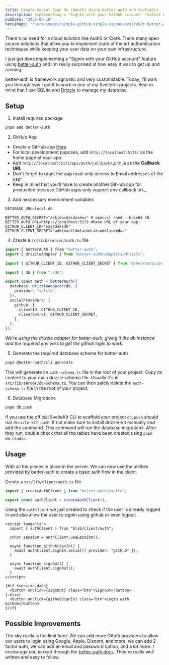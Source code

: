 ```yaml
---
title: Simple Social Sign On (OAuth) Using better-auth and SvelteKit
description: implementing a "SignIn with your GitHub account" feature using better-auth
pubDate: "2025-05-18"
heroImage: "/hero-images/simple-github-single-signon-sveltekit-better-auth.jpg"
---
```


There's no need for a cloud solution like Auth0 or Clerk. There many open source solutions that allow you to implement state of the art authentication techniques while keeping your user data on your own infrastructure.

I just got done implementing a "SignIn with your GitHub account" feature using [better-auth](https://www.better-auth.com/) and I'm really surprised at how easy it was to get up and running.

better-auth is framework agnostic and very customizable. Today, I'll walk you through how I got it to work in one of my SvelteKit projects. Bear in mind that I use SQLite and [Drizzle](https://orm.drizzle.team/) to manage my database.

## Setup

1. Install required package

```bash
pnpm add better-auth
```

2. GitHub App

- Create a GitHub app [Here](https://github.com/settings/apps/new)
- For local development puposes, add `http://localhost:5173/` as the home page of your app
- Add `http://localhost:5173/api/auth/callback/github` as the **Callback URL**
- Don't forget to grant the app read-only access to Email addresses of the user
- Keep in mind that you'll have to create another GitHub app for production because GitHub apps only support one callback url.\_

3. Add neccessary environment variables

```env
DATABASE_URL=local.db

BETTER_AUTH_SECRET="askldasdasdasd==" # openssl rand --base64 16
BETTER_AUTH_URL=http://localhost:5173 #Base URL of your app
GITHUB_CLIENT_ID="sajkdaksdk"
GITHUB_CLIENT_SECRET="adklmaskldmlasdmlaksmdklaskmdas"
```

4. Create a `src/lib/server/auth.ts` file

```ts
import { betterAuth } from "better-auth";
import { drizzleAdapter } from "better-auth/adapters/drizzle";

import { GITHUB_CLIENT_ID, GITHUB_CLIENT_SECRET } from "$env/static/private";

import { db } from "./db";

export const auth = betterAuth({
  database: drizzleAdapter(db, {
    provider: "sqlite",
  }),
  socialProviders: {
    github: {
      clientId: GITHUB_CLIENT_ID,
      clientSecret: GITHUB_CLIENT_SECRET,
    },
  },
});
```

_We're using the drizzle adapter for better-auth, giving it the db instance and the required env vars to get the github login to work._

5. Generate the required database schema for better-auth

```bash
pnpx @better-auth/cli generate
```

This will generate an `auth-schema.ts` file in the root of your project. Copy its content to your main drizzle schema file. Usually it's in `src/lib/server/db/schema.ts`. You can then safely delete the `auth-schema.ts` file in the root of your project.

6. Database Migrations

```bash
pnpm db:push
```

If you use the official SvelteKit CLI to scaffold your project `db:push` should run `drizzle-kit push`. If not make sure to install drizzle-kit manually and add the command. This command will run the database migrations. After they run, double check that all the tables have been created using `pnpm db:studio`.

## Usage

With all the pieces in place in the server. We can now use the utilities provided by better-auth to create a basic auth flow in the client.

Create a `src/lib/client/auth.ts` file

```ts
import { createAuthClient } from "better-auth/svelte";

export const authClient = createAuthClient();
```

Using the `authClient` we just created to check if the user is already logged in and also allow the user to signin using github or even logout:

```svelte
<script lang="ts">
  import { authClient } from "$lib/client/auth";

  const session = authClient.useSession();

  async function githubSignIn() {
    await authClient.signIn.social({ provider: "github" });
  }

  async function signOut() {
    await authClient.signOut();
  }
</script>

{#if $session.data}
  <button onclick={signOut} class="btn">Signout</button>
{:else}
  <button onclick={githubSignIn} class="btn">Login with GitHub</button>
{/if}
```

## Possible Improvements

The sky really is the limit here. We can add more OAuth providers to allow our users to login using Google, Apple, Discord, and more, we can add 2 factor auth, we can add an email and password option, and a lot more. I encourage you to read through the [better-auth docs](https://www.better-auth.com/docs/introduction). They're really well written and easy to follow.
